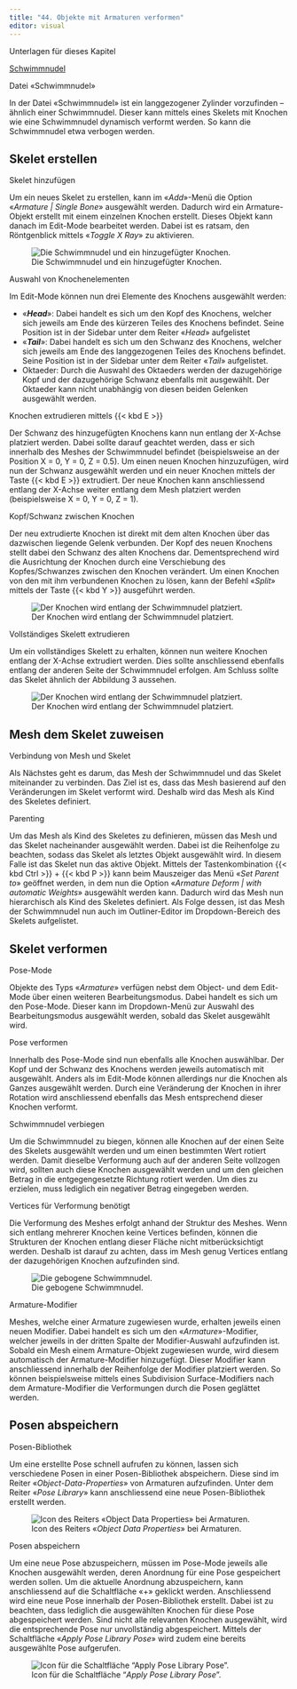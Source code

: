 ```yaml
---
title: "44. Objekte mit Armaturen verformen"
editor: visual
---
```


:::::: downloadbox
::: downloadbox-header
Unterlagen für dieses Kapitel
:::

:::: downloadbox-body
::: button
[<i class="bi bi-file-earmark-arrow-down-fill"></i> Schwimmnudel](../assets/Blender_Files/11_Schwimmnudel.zip){.btn .btn-light download="Schwimmnudel"}
:::
::::
::::::

::: column-margin
Datei «Schwimmnudel»
:::

In der Datei «Schwimmnudel» ist ein langgezogener Zylinder vorzufinden – ähnlich einer Schwimmnudel. Dieser kann mittels eines Skelets mit Knochen wie eine Schwimmnudel dynamisch verformt werden. So kann die Schwimmnudel etwa verbogen werden.

## Skelet erstellen

::: column-margin
Skelet hinzufügen
:::

Um ein neues Skelet zu erstellen, kann im «*Add*»-Menü die Option «*Armature \| Single Bone*» ausgewählt werden. Dadurch wird ein Armature-Objekt erstellt mit einem einzelnen Knochen erstellt. Dieses Objekt kann danach im Edit-Mode bearbeitet werden. Dabei ist es ratsam, den Röntgenblick mittels «*Toggle X Ray*» zu aktivieren.

![Die Schwimmnudel und ein hinzugefügter Knochen.](Images/Chapter_44/44_1_Pool_Noodle.png){#fig-1_1 fig-align="left"}

::: column-margin
Auswahl von Knochenelementen
:::

Im Edit-Mode können nun drei Elemente des Knochens ausgewählt werden:

-   «***Head***»: Dabei handelt es sich um den Kopf des Knochens, welcher sich jeweils am Ende des kürzeren Teiles des Knochens befindet. Seine Position ist in der Sidebar unter dem Reiter «*Head*» aufgelistet
-   «***Tail***»: Dabei handelt es sich um den Schwanz des Knochens, welcher sich jeweils am Ende des langgezogenen Teiles des Knochens befindet. Seine Position ist in der Sidebar unter dem Reiter «*Tail*» aufgelistet.
-   Oktaeder: Durch die Auswahl des Oktaeders werden der dazugehörige Kopf und der dazugehörige Schwanz ebenfalls mit ausgewählt. Der Oktaeder kann nicht unabhängig von diesen beiden Gelenken ausgewählt werden.

::: column-margin
Knochen extrudieren mittels {{< kbd E >}}
:::

Der Schwanz des hinzugefügten Knochens kann nun entlang der X-Achse platziert werden. Dabei sollte darauf geachtet werden, dass er sich innerhalb des Meshes der Schwimmnudel befindet (beispielsweise an der Position X = 0, Y = 0, Z = 0.5). Um einen neuen Knochen hinzuzufügen, wird nun der Schwanz ausgewählt werden und ein neuer Knochen mittels der Taste {{< kbd E >}} extrudiert. Der neue Knochen kann anschliessend entlang der X-Achse weiter entlang dem Mesh platziert werden (beispielsweise X = 0, Y = 0, Z = 1).

::: column-margin
Kopf/Schwanz zwischen Knochen
:::

Der neu extrudierte Knochen ist direkt mit dem alten Knochen über das dazwischen liegende Gelenk verbunden. Der Kopf des neuen Knochens stellt dabei den Schwanz des alten Knochens dar. Dementsprechend wird die Ausrichtung der Knochen durch eine Verschiebung des Kopfes/Schwanzes zwischen den Knochen verändert. Um einen Knochen von den mit ihm verbundenen Knochen zu lösen, kann der Befehl «*Split*» mittels der Taste {{< kbd Y >}} ausgeführt werden.

![Der Knochen wird entlang der Schwimmnudel platziert.](Images/Chapter_44/44_2_Bone_Placement.png){#fig-1_2 fig-align="left"}

::: column-margin
Vollständiges Skelett extrudieren
:::

Um ein vollständiges Skelett zu erhalten, können nun weitere Knochen entlang der X-Achse extrudiert werden. Dies sollte anschliessend ebenfalls entlang der anderen Seite der Schwimmnudel erfolgen. Am Schluss sollte das Skelet ähnlich der Abbildung 3 aussehen.

![Der Knochen wird entlang der Schwimmnudel platziert.](Images/Chapter_44/44_3_Bone_Placements.png){#fig-1_3 fig-align="left"}

## Mesh dem Skelet zuweisen

::: column-margin
Verbindung von Mesh und Skelet
:::

Als Nächstes geht es darum, das Mesh der Schwimmnudel und das Skelet miteinander zu verbinden. Das Ziel ist es, dass das Mesh basierend auf den Veränderungen im Skelet verformt wird. Deshalb wird das Mesh als Kind des Skeletes definiert.

::: column-margin
Parenting
:::

Um das Mesh als Kind des Skeletes zu definieren, müssen das Mesh und das Skelet nacheinander ausgewählt werden. Dabei ist die Reihenfolge zu beachten, sodass das Skelet als letztes Objekt ausgewählt wird. In diesem Falle ist das Skelet nun das aktive Objekt. Mittels der Tastenkombination {{< kbd Ctrl >}} + {{< kbd P >}} kann beim Mauszeiger das Menü «*Set Parent to*» geöffnet werden, in dem nun die Option «*Armature Deform \| with automatic Weights*» ausgewählt werden kann. Dadurch wird das Mesh nun hierarchisch als Kind des Skeletes definiert. Als Folge dessen, ist das Mesh der Schwimmnudel nun auch im Outliner-Editor im Dropdown-Bereich des Skelets aufgelistet.

## Skelet verformen

::: column-margin
Pose-Mode
:::

Objekte des Typs «*Armature*» verfügen nebst dem Object- und dem Edit-Mode über einen weiteren Bearbeitungsmodus. Dabei handelt es sich um den Pose-Mode. Dieser kann im Dropdown-Menü zur Auswahl des Bearbeitungsmodus ausgewählt werden, sobald das Skelet ausgewählt wird.

::: column-margin
Pose verformen
:::

Innerhalb des Pose-Mode sind nun ebenfalls alle Knochen auswählbar. Der Kopf und der Schwanz des Knochens werden jeweils automatisch mit ausgewählt. Anders als im Edit-Mode können allerdings nur die Knochen als Ganzes ausgewählt werden. Durch eine Veränderung der Knochen in ihrer Rotation wird anschliessend ebenfalls das Mesh entsprechend dieser Knochen verformt.

::: column-margin
Schwimmnudel verbiegen
:::

Um die Schwimmnudel zu biegen, können alle Knochen auf der einen Seite des Skelets ausgewählt werden und um einen bestimmten Wert rotiert werden. Damit dieselbe Verformung auch auf der anderen Seite vollzogen wird, sollten auch diese Knochen ausgewählt werden und um den gleichen Betrag in die entgegengesetzte Richtung rotiert werden. Um dies zu erzielen, muss lediglich ein negativer Betrag eingegeben werden.

::: column-margin
Vertices für Verformung benötigt
:::

Die Verformung des Meshes erfolgt anhand der Struktur des Meshes. Wenn sich entlang mehrerer Knochen keine Vertices befinden, können die Strukturen der Knochen entlang dieser Fläche nicht mitberücksichtigt werden. Deshalb ist darauf zu achten, dass im Mesh genug Vertices entlang der dazugehörigen Knochen aufzufinden sind.

![Die gebogene Schwimmnudel.](Images/Chapter_44/44_4_Arched_Pool_Noodle.png){#fig-1_4 fig-align="left"}

::: column-margin
Armature-Modifier
:::

Meshes, welche einer Armature zugewiesen wurde, erhalten jeweils einen neuen Modifier. Dabei handelt es sich um den «*Armature*»-Modifier, welcher jeweils in der dritten Spalte der Modifier-Auswahl aufzufinden ist. Sobald ein Mesh einem Armature-Objekt zugewiesen wurde, wird diesem automatisch der Armature-Modifier hinzugefügt. Dieser Modifier kann anschliessend innerhalb der Reihenfolge der Modifier platziert werden. So können beispielsweise mittels eines Subdivision Surface-Modifiers nach dem Armature-Modifier die Verformungen durch die Posen geglättet werden.

## Posen abspeichern

::: column-margin
Posen-Bibliothek
:::

Um eine erstellte Pose schnell aufrufen zu können, lassen sich verschiedene Posen in einer Posen-Bibliothek abspeichern. Diese sind im Reiter «*Object-Data-Properties*» von Armaturen aufzufinden. Unter dem Reiter «*Pose Library*» kann anschliessend eine neue Posen-Bibliothek erstellt werden.

![Icon des Reiters «*Object Data Properties*» bei Armaturen.](Images/Chapter_44/44_5_Icon_Object_Data_Properties_Armature.png){#fig-1_5 fig-align="left"}

::: column-margin
Posen abspeichern
:::

Um eine neue Pose abzuspeichern, müssen im Pose-Mode jeweils alle Knochen ausgewählt werden, deren Anordnung für eine Pose gespeichert werden sollen. Um die aktuelle Anordnung abzuspeichern, kann anschliessend auf die Schaltfläche «+» geklickt werden. Anschliessend wird eine neue Pose innerhalb der Posen-Bibliothek erstellt. Dabei ist zu beachten, dass lediglich die ausgewählten Knochen für diese Pose abgespeichert werden. Sind nicht alle relevanten Knochen ausgewählt, wird die entsprechende Pose nur unvollständig abgespeichert. Mittels der Schaltfläche «*Apply Pose Library Pose*» wird zudem eine bereits ausgewählte Pose aufgerufen.

![Icon für die Schaltfläche "*Apply Pose Library Pose*".](Images/Chapter_44/44_6_Icon_Apply_Pose_Library_Pose.png){#fig-1_6 fig-align="left"}
